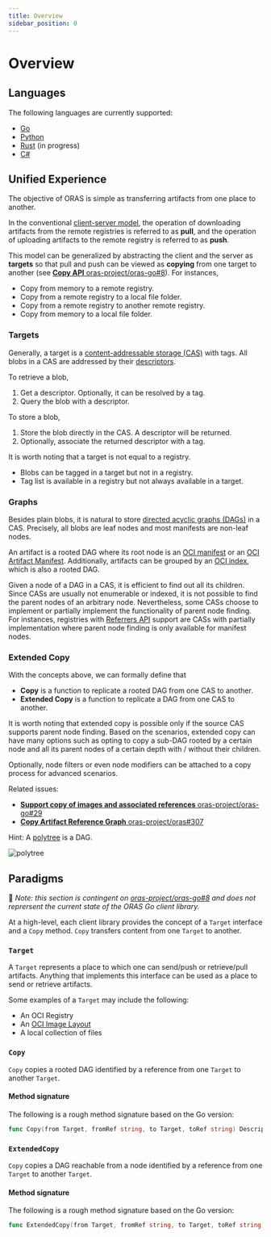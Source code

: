 ```yaml
---
title: Overview
sidebar_position: 0
---
```


# Overview

## Languages

The following languages are currently supported:

- [Go](./go.mdx)
- [Python](https://oras-project.github.io/oras-py/getting_started/user-guide.html) 
- [Rust](./rust.mdx) (in progress)
- [C#](https://oras-project.github.io/oras-dotnet/api)

## Unified Experience

The objective of ORAS is simple as transferring artifacts from one place to another.

In the conventional [client-server model](https://en.wikipedia.org/wiki/Client%E2%80%93server_model), the operation of downloading artifacts from the remote registries is referred to as **pull**, and the operation of uploading artifacts to the remote registry is referred to as **push**.

This model can be generalized by abstracting the client and the server as **targets** so that pull and push can be viewed as **copying** from one target to another (see [**Copy API** oras-project/oras-go#8](https://github.com/oras-project/oras-go/pull/8)).
For instances,

- Copy from memory to a remote registry.
- Copy from a remote registry to a local file folder.
- Copy from a remote registry to another remote registry.
- Copy from memory to a local file folder.

### Targets

Generally, a target is a [content-addressable storage (CAS)](https://en.wikipedia.org/wiki/Content-addressable_storage) with tags.
All blobs in a CAS are addressed by their [descriptors](https://github.com/opencontainers/image-spec/blob/v1.1.0-rc2/descriptor.md).

To retrieve a blob,

1. Get a descriptor. Optionally, it can be resolved by a tag.
2. Query the blob with a descriptor.

To store a blob,

1. Store the blob directly in the CAS. A descriptor will be returned.
2. Optionally, associate the returned descriptor with a tag.

It is worth noting that a target is not equal to a registry.

- Blobs can be tagged in a target but not in a registry.
- Tag list is available in a registry but not always available in a target.

### Graphs

Besides plain blobs, it is natural to store [directed acyclic graphs (DAGs)](https://en.wikipedia.org/wiki/Directed_acyclic_graph) in a CAS.
Precisely, all blobs are leaf nodes and most manifests are non-leaf nodes.

An artifact is a rooted DAG where its root node is an [OCI manifest](https://github.com/opencontainers/image-spec/blob/v1.1.0-rc2/manifest.md) or an [OCI Artifact Manifest](https://github.com/opencontainers/image-spec/blob/v1.1.0-rc2/artifact.md).
Additionally, artifacts can be grouped by an [OCI index](https://github.com/opencontainers/image-spec/blob/v1.1.0-rc2/image-index.md), which is also a rooted DAG.

Given a node of a DAG in a CAS, it is efficient to find out all its children.
Since CASs are usually not enumerable or indexed, it is not possible to find the parent nodes of an arbitrary node.
Nevertheless, some CASs choose to implement or partially implement the functionality of parent node finding.
For instances, registries with [Referrers API](https://github.com/opencontainers/distribution-spec/blob/v1.1.0-rc1/spec.md#listing-referrers) support are CASs with partially implementation where parent node finding is only available for manifest nodes.

### Extended Copy

With the concepts above, we can formally define that

- **Copy** is a function to replicate a rooted DAG from one CAS to another.
- **Extended Copy** is a function to replicate a DAG from one CAS to another.

It is worth noting that extended copy is possible only if the source CAS supports parent node finding.
Based on the scenarios, extended copy can have many options such as opting to copy a sub-DAG rooted by a certain node and all its parent nodes of a certain depth with / without their children.

Optionally, node filters or even node modifiers can be attached to a copy process for advanced scenarios.

Related issues:

- [**Support copy of images and associated references** oras-project/oras-go#29](https://github.com/oras-project/oras-go/issues/29)
- [**Copy Artifact Reference Graph** oras-project/oras#307](https://github.com/oras-project/oras/issues/307)

Hint: A [polytree](https://en.wikipedia.org/wiki/Polytree) is a DAG.

![polytree](./img/polytree.svg)

## Paradigms

🚧 *Note: this section is contingent on
[oras-project/oras-go#8](https://github.com/oras-project/oras-go/pull/8) and
does not reprersent the current state of the ORAS Go client library.*

At a high-level, each client library provides the concept of a `Target` interface
and a `Copy` method. `Copy` transfers content from one `Target` to another.

### `Target`

A `Target` represents a place to which one can send/push or retrieve/pull artifacts.
Anything that implements this interface can be used as a place to send
or retrieve artifacts.

Some examples of a `Target` may include the following:

- An OCI Registry
- An [OCI Image Layout](https://github.com/opencontainers/image-spec/blob/v1.1.0-rc2/image-layout.md)
- A local collection of files

### `Copy`

`Copy` copies a rooted DAG identified by a reference from one `Target` to another `Target`.

#### Method signature

The following is a rough method signature based on the Go version:

```go
func Copy(from Target, fromRef string, to Target, toRef string) Descriptor
```

### `ExtendedCopy`

`Copy` copies a DAG reachable from a node identified by a reference from one `Target` to another `Target`.

#### Method signature

The following is a rough method signature based on the Go version:

```go
func ExtendedCopy(from Target, fromRef string, to Target, toRef string) Descriptor
```